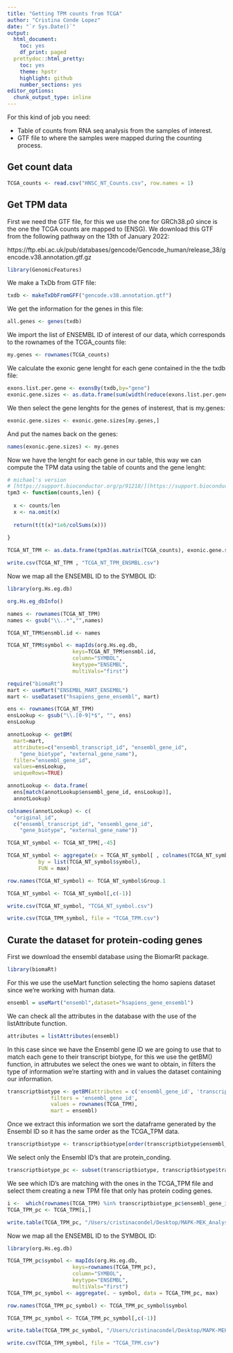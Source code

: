 ```yaml
---
title: "Getting TPM counts from TCGA"
author: "Cristina Conde Lopez"
date: "`r Sys.Date()`"
output:
  html_document:
    toc: yes
    df_print: paged
  prettydoc::html_pretty:
    toc: yes
    theme: hpstr
    highlight: github
    number_sections: yes
editor_options:
  chunk_output_type: inline
---
```


For this kind of job you need:

- Table of counts from RNA seq analysis from the samples of interest.
- GTF file to where the samples were mapped during the counting process.

## Get count data

```r
TCGA_counts <- read.csv("HNSC_NT_Counts.csv", row.names = 1)
```

## Get TPM data

First we need the GTF file, for this we use the one for GRCh38.p0 since is the one the TCGA counts are mapped to (ENSG). We download this GTF from the following pathway on the 13th of January 2022:

https://ftp.ebi.ac.uk/pub/databases/gencode/Gencode_human/release_38/gencode.v38.annotation.gtf.gz

```r
library(GenomicFeatures)
```

We make a TxDb from GTF file:

```r
txdb <- makeTxDbFromGFF("gencode.v38.annotation.gtf")
```

We get the information for the genes in this file:

```r
all.genes <- genes(txdb)
```

We import the list of ENSEMBL ID of interest of our data, which corresponds to the rownames of the TCGA_counts file:

```r
my.genes <- rownames(TCGA_counts)
```

We calculate the exonic gene lenght for each gene contained in the the txdb file:

```r
exons.list.per.gene <- exonsBy(txdb,by="gene")
exonic.gene.sizes <- as.data.frame(sum(width(reduce(exons.list.per.gene))))
```

We then select the gene lenghts for the genes of insterest, that is my.genes:    

```r
exonic.gene.sizes <- exonic.gene.sizes[my.genes,]
```
  
And put the names back on the genes:

```r
names(exonic.gene.sizes) <- my.genes
```

Now we have the lenght for each gene in our table, this way we can compute the TPM data using the table of counts and the gene lenght:
    
```r
# michael's version
# [https://support.bioconductor.org/p/91218/](https://support.bioconductor.org/p/91218/)
tpm3 <- function(counts,len) {
 
  x <- counts/len
  x <- na.omit(x)
  
  return(t(t(x)*1e6/colSums(x)))
 
}
```
   
```r
TCGA_NT_TPM <- as.data.frame(tpm3(as.matrix(TCGA_counts), exonic.gene.sizes))
```

```r
write.csv(TCGA_NT_TPM , "TCGA_NT_TPM_ENSMBL.csv")
```

Now we map all the ENSEMBL ID to the SYMBOL ID:

```r
library(org.Hs.eg.db)
```

```r
org.Hs.eg_dbInfo()
```

```r
names <- rownames(TCGA_NT_TPM)
names <- gsub("\\..*","",names)
```

```r
TCGA_NT_TPM$ensmbl.id <- names
```


```r
TCGA_NT_TPM$symbol <- mapIds(org.Hs.eg.db,
                     keys=TCGA_NT_TPM$ensmbl.id,
                     column="SYMBOL",
                     keytype="ENSEMBL",
                     multiVals="first")
```

```r
require("biomaRt")
mart <- useMart("ENSEMBL_MART_ENSEMBL")
mart <- useDataset("hsapiens_gene_ensembl", mart)

ens <- rownames(TCGA_NT_TPM)
ensLookup <- gsub("\\.[0-9]*$", "", ens)
ensLookup

annotLookup <- getBM(
  mart=mart,
  attributes=c("ensembl_transcript_id", "ensembl_gene_id",
    "gene_biotype", "external_gene_name"),
  filter="ensembl_gene_id",
  values=ensLookup,
  uniqueRows=TRUE)

annotLookup <- data.frame(
  ens[match(annotLookup$ensembl_gene_id, ensLookup)],
  annotLookup)

colnames(annotLookup) <- c(
  "original_id",
  c("ensembl_transcript_id", "ensembl_gene_id",
    "gene_biotype", "external_gene_name"))
```

```r
TCGA_NT_symbol <- TCGA_NT_TPM[,-45]
```


```r
TCGA_NT_symbol <- aggregate(x = TCGA_NT_symbol[ , colnames(TCGA_NT_symbol) != "symbol"],             # Mean by group
          by = list(TCGA_NT_symbol$symbol),
          FUN = max)

```

```r
row.names(TCGA_NT_symbol) <- TCGA_NT_symbol$Group.1
```


```r
TCGA_NT_symbol <- TCGA_NT_symbol[,c(-1)]
```

```r
write.csv(TCGA_NT_symbol, "TCGA_NT_symbol.csv")
```

```r
write.csv(TCGA_TPM_symbol, file = "TCGA_TPM.csv")
```

## Curate the dataset for protein-coding genes

First we download the ensembl database using the BiomarRt package.

```r
library(biomaRt)
```

For this we use the useMart function selecting the homo sapiens dataset since we're working with human data.

```r
ensembl = useMart("ensembl",dataset="hsapiens_gene_ensembl")
```

We can check all the attributes in the database with the use of the listAttribute function.

```r
attributes = listAttributes(ensembl)
```

In this case since we have the Ensembl gene ID we are going to use that to match each gene to their transcript biotype, for this we use the getBM() function, in attrubutes we select the ones we want to obtain, in filters the type of information we're starting with and in values the dataset containing our information.

```r
transcriptbiotype <- getBM(attributes = c('ensembl_gene_id', 'transcript_biotype'), 
              filters = 'ensembl_gene_id', 
              values = rownames(TCGA_TPM), 
              mart = ensembl)
```

Once we extract this information we sort the dataframe generated by the Ensembl ID so it has the same order as the TCGA_TPM data.

```r
transcriptbiotype <- transcriptbiotype[order(transcriptbiotype$ensembl_gene_id),]
```

We select only the Ensembl ID's that are protein_conding.

```r
transcriptbiotype_pc <- subset(transcriptbiotype, transcriptbiotype$transcript_biotype == "protein_coding")
```

We see which ID's are matching with the ones in the TCGA_TPM file and select them creating a new TPM file that only has protein coding genes.

```r
i <-  which(rownames(TCGA_TPM) %in% transcriptbiotype_pc$ensembl_gene_id)
TCGA_TPM_pc <- TCGA_TPM[i,]
```

```r
write.table(TCGA_TPM_pc, "/Users/cristinacondel/Desktop/MAPK-MEK_Analysis/Gene_signatures/TCGA_TPM_ENSMBL_proteincoding.txt", sep = "\t", row.names = T, quote = F)
```

Now we map all the ENSEMBL ID to the SYMBOL ID:

```r
library(org.Hs.eg.db)
```


```r
TCGA_TPM_pc$symbol <- mapIds(org.Hs.eg.db,
                     keys=rownames(TCGA_TPM_pc),
                     column="SYMBOL",
                     keytype="ENSEMBL",
                     multiVals="first")
TCGA_TPM_pc_symbol <- aggregate(. ~ symbol, data = TCGA_TPM_pc, max)
```

```r
row.names(TCGA_TPM_pc_symbol) <- TCGA_TPM_pc_symbol$symbol
```

```r
TCGA_TPM_pc_symbol <- TCGA_TPM_pc_symbol[,c(-1)]
```

```r
write.table(TCGA_TPM_pc_symbol, "/Users/cristinacondel/Desktop/MAPK-MEK_Analysis/Gene_signatures/TCGA_TPM_SYMBOL_proteincoding.txt", sep = "\t", row.names = T , quote = F)
```

```r
write.csv(TCGA_TPM_symbol, file = "TCGA_TPM.csv")
```
